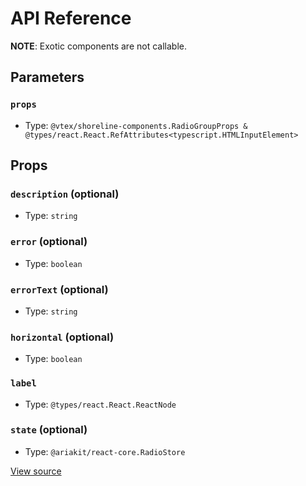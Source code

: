 # API Reference

**NOTE**: Exotic components are not callable.

## Parameters

### `props`

- Type: `@vtex/shoreline-components.RadioGroupProps & @types/react.React.RefAttributes<typescript.HTMLInputElement>`

## Props

### `description` (optional)

- Type: `string`

### `error` (optional)

- Type: `boolean`

### `errorText` (optional)

- Type: `string`

### `horizontal` (optional)

- Type: `boolean`

### `label`

- Type: `@types/react.React.ReactNode`

### `state` (optional)

- Type: `@ariakit/react-core.RadioStore`

[View source](https://github.com/vtex/shoreline/blob/796aa9786/packages/components/src/radio/radio-group.tsx#L15)
